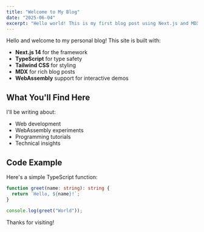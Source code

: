 ```yaml
---
title: "Welcome to My Blog"
date: "2025-06-04"
excerpt: "Hello world! This is my first blog post using Next.js and MDX."
---
```


Hello and welcome to my personal blog! This site is built with:

- **Next.js 14** for the framework
- **TypeScript** for type safety
- **Tailwind CSS** for styling
- **MDX** for rich blog posts
- **WebAssembly** support for interactive demos

## What You'll Find Here

I'll be writing about:
- Web development
- WebAssembly experiments
- Programming tutorials
- Technical insights

## Code Example

Here's a simple TypeScript function:

```typescript
function greet(name: string): string {
  return `Hello, ${name}!`;
}

console.log(greet("World"));
```

Thanks for visiting!